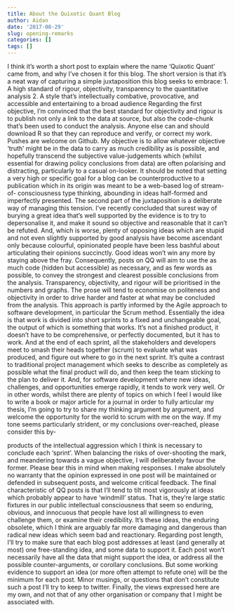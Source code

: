 ```yaml
---
title: About the Quixotic Quant Blog
author: Aidan
date: '2017-08-29'
slug: opening-remarks
categories: []
tags: []
---
```



I think it’s worth a short post to explain where the name ‘Quixotic Quant’ came from, and why I’ve
chosen it for this blog.
The short version is that it’s a neat way of capturing a simple juxtaposition this blog seeks to
embrace:
1. A high standard of rigour, objectivity, transparency to the quantitative analysis
2. A style that’s intellectually combative, provocative, and accessible and entertaining to a
broad audience
Regarding the first objective, I’m convinced that the best standard for objectivity and rigour is to
publish not only a link to the data at source, but also the code-chunk that’s been used to conduct
the analysis. Anyone else can and should download R so that they can reproduce and verify, or
correct my work. Pushes are welcome on Github. My objective is to allow whatever objective
‘truth’ might be in the data to carry as much credibility as is possible, and hopefully transcend the
subjective value-judgements which (whilst essential for drawing policy conclusions from data) are
often polarising and distracting, particularly to a casual on-looker.
It should be noted that setting a very high or specific goal for a blog can be counterproductive to a
publication which in its origin was meant to be a web-based log of stream-of- consciousness type
thinking, abounding in ideas half-formed and imperfectly presented.
The second part of the juxtaposition is a deliberate way of managing this tension. I’ve recently
concluded that surest way of burying a great idea that’s well supported by the evidence is to try to
depersonalise it, and make it sound so objective and reasonable that it can’t be refuted. And, which
is worse, plenty of opposing ideas which are stupid and not even slightly supported by good analysis
have become ascendant only because colourful, opinionated people have been less bashful about
articulating their opinions succinctly. Good ideas won’t win any more by staying above the fray.
Consequently, posts on QQ will aim to use the as much code (hidden but accessible) as necessary,
and as few words as possible, to convey the strongest and clearest possible conclusions from the
analysis. Transparency, objectivity, and rigour will be prioritised in the numbers and graphs. The
prose will tend to economise on politeness and objectivity in order to drive harder and faster at
what may be concluded from the analysis.
This approach is partly informed by the Agile approach to software development, in particular the
Scrum method. Essentially the idea is that work is divided into short sprints to a fixed and
unchangeable goal, the output of which is something that works. It’s not a finished product, it
doesn’t have to be comprehensive, or perfectly documented, but it has to work. And at the end of
each sprint, all the stakeholders and developers meet to smash their heads together (scrum) to
evaluate what was produced, and figure out where to go in the next sprint. It’s quite a contrast to
traditional project management which seeks to describe as completely as possible what the final
product will do, and then keep the team sticking to the plan to deliver it. And, for software
development where new ideas, challenges, and opportunities emerge rapidly, it tends to work very
well.
Or in other words, whilst there are plenty of topics on which I feel I would like to write a book or
major article for a journal in order to fully articular my thesis, I’m going to try to share my thinking
argument by argument, and welcome the opportunity for the world to scrum with me on the way. If
my tone seems particularly strident, or my conclusions over-reached, please consider this by-

products of the intellectual aggression which I think is necessary to conclude each ‘sprint’. When
balancing the risks of over-shooting the mark, and meandering towards a vague objective, I will
deliberately favour the former. Please bear this in mind when making responses. I make absolutely
no warranty that the opinion expressed in one post will be maintained or defended in subsequent
posts, and welcome critical feedback.
The final characteristic of QQ posts is that I’ll tend to tilt most vigorously at ideas which probably
appear to have ‘windmill’ status. That is, they’re large static fixtures in our public intellectual
consciousness that seem so enduring, obvious, and innocuous that people have lost all willingness to
even challenge them, or examine their credibility. It’s these ideas, the enduring obsolete, which I
think are arguably far more damaging and dangerous than radical new ideas which seem bad and
reactionary.
Regarding post length, I’ll try to make sure that each blog post addresses at least (and generally at
most) one free-standing idea, and some data to support it. Each post won’t necessarily have all the
data that might support the idea, or address all the possible counter-arguments, or corollary
conclusions. But some working evidence to support an idea (or more often attempt to refute one)
will be the minimum for each post. Minor musings, or questions that don’t constitute such a post
I’ll try to keep to twitter.
Finally, the views expressed here are my own, and not that of any other organisation or company
that I might be associated with.